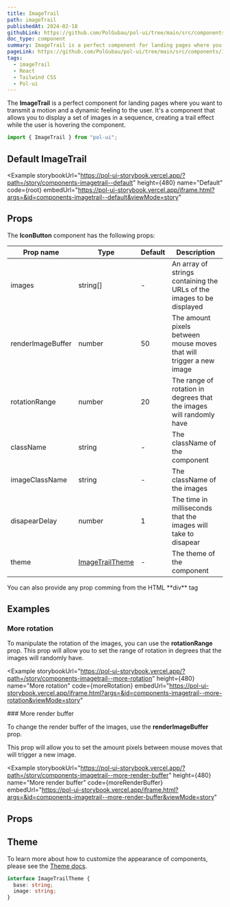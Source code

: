 ```yaml
---
title: ImageTrail
path: imageTrail
publishedAt: 2024-02-18
githubLink: https://github.com/PolGubau/pol-ui/tree/main/src/components/ImageTrail
doc_type: component
summary: ImageTrail is a perfect component for landing pages where you want to transmit a motion and a dynamic feeling to the user. It's a component that allows you to display a set of images in a sequence, creating a trail effect while the user is hovering the component.
pageLink: https://github.com/PolGubau/pol-ui/tree/main/src/components/ImageTrail
tags:
  - imageTrail
  - React
  - Tailwind CSS
  - Pol-ui
---
```





The **ImageTrail** is a perfect component for landing pages where you want to transmit a motion and a dynamic feeling to the user. It's a component that allows you to display a set of images in a sequence, creating a trail effect while the user is hovering the component.

```jsx
import { ImageTrail } from "pol-ui";
```

## Default ImageTrail

<Example
  storybookUrl="https://pol-ui-storybook.vercel.app/?path=/story/components-imagetrail--default"
  height={480}
  name="Default"
  code={root}
  embedUrl="https://pol-ui-storybook.vercel.app/iframe.html?args=&id=components-imagetrail--default&viewMode=story"
>
  <RootCode />
</Example>

## Props

The **IconButton** component has the following props:

| Prop name         | Type                      | Default | Description                                                           |
| ----------------- | ------------------------- | ------- | --------------------------------------------------------------------- |
| images            | string[]                  | -       | An array of strings containing the URLs of the images to be displayed |
| renderImageBuffer | number                    | 50      | The amount pixels between mouse moves that will trigger a new image   |
| rotationRange     | number                    | 20      | The range of rotation in degrees that the images will randomly have   |
| className         | string                    | -       | The className of the component                                        |
| imageClassName    | string                    | -       | The className of the images                                           |
| disapearDelay     | number                    | 1       | The time in milliseconds that the images will take to disapear        |
| theme             | [ImageTrailTheme](#theme) | -       | The theme of the component                                            |

<Callout emoji="💡">
  You can also provide any prop comming from the HTML **div** tag
</Callout>

## Examples

### More rotation

To manipulate the rotation of the images, you can use the **rotationRange** prop. This prop will allow you to set the range of rotation in degrees that the images will randomly have.

<Example
  storybookUrl="https://pol-ui-storybook.vercel.app/?path=/story/components-imagetrail--more-rotation"
  height={480}
  name="More rotation"
  code={moreRotation}
  embedUrl="https://pol-ui-storybook.vercel.app/iframe.html?args=&id=components-imagetrail--more-rotation&viewMode=story"
>
  <MoreRotationCode />
</Example>
### More render buffer

To change the render buffer of the images, use the **renderImageBuffer** prop.

This prop will allow you to set the amount pixels between mouse moves that will trigger a new image.

<Example
  storybookUrl="https://pol-ui-storybook.vercel.app/?path=/story/components-imagetrail--more-render-buffer"
  height={480}
  name="More render buffer"
  code={moreRenderBuffer}
  embedUrl="https://pol-ui-storybook.vercel.app/iframe.html?args=&id=components-imagetrail--more-render-buffer&viewMode=story"
>
  <MoreRenderBufferCode />
</Example>

## Props

## Theme

To learn more about how to customize the appearance of components, please see the [Theme docs](/docs/theming).

```ts
interface ImageTrailTheme {
  base: string;
  image: string;
}
```
